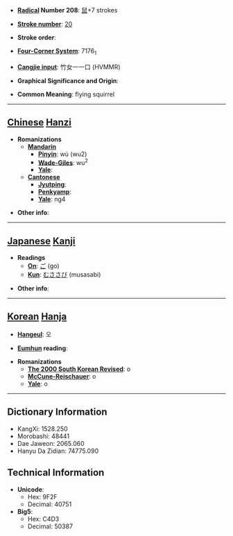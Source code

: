 * '''[[Wiktionary:Chinese radical index| Radical]] Number 208''': [[Wiktionary:Chinese radical index 鼠|鼠]]+7 strokes

* '''[[Wiktionary:Chinese total strokes index|Stroke number]]''': [[Wiktionary:Chinese total strokes index 20|20]]

* '''Stroke order''': 

* '''[[Wiktionary:Chinese four corner index|Four-Corner System]]''': 7176<sub>1</sub>

* '''[[Wiktionary:Chinese Cangjie index|Cangjie input]]''': 竹女一一口 (HVMMR)

* '''Graphical Significance and Origin''': 

* '''Common Meaning''': flying squirrel

----

== [[Chinese]] [[Hanzi]] ==

* '''Romanizations'''
** '''[[Mandarin]]'''
*** '''[[Pinyin]]''': wú (wu2)
*** '''[[Wade-Giles]]''': wu<sup>2</sup>
*** '''[[Yale]]''': 
** '''[[Cantonese]]'''
*** '''[[Jyutping]]''':
*** '''[[Penkyamp]]''': 
*** '''[[Yale]]''': ng4

* '''Other info''': 

----

== [[Japanese]] [[Kanji]] ==

* '''Readings'''
** '''[[On]]''': [[ご]] (go)
** '''[[Kun]]''': [[むささび]] (musasabi)

* '''Other info''':  

----

== [[Korean]] [[Hanja]] ==

* '''[[Hangeul]]''': 오

* '''[[Eumhun]] reading''': 

* '''Romanizations'''
** '''[[The 2000 South Korean Revised Romanization|The 2000 South Korean Revised]]''': o
** '''[[McCune-Reischauer]]''': o
** '''[[Yale]]''': o

----

== Dictionary Information ==

* KangXi: 1528.250
* Morobashi: 48441
* Dae Jaweon: 2065.060
* Hanyu Da Zidian: 74775.090

== Technical Information ==

* '''Unicode''':
** Hex: 9F2F
** Decimal: 40751
* '''Big5''':
** Hex: C4D3
** Decimal: 50387